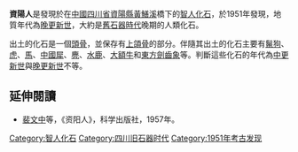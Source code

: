 {{Unreferenced|time=2021-03-12T21:42:28+00:00}}
'''資陽人'''是發現於在[[中國|中國]][[四川省|四川省]][[資陽縣|資陽縣]][[黃鱔溪|黃鱔溪]]橋下的[[智人|智人]][[化石|化石]]，於1951年發現，地質年代為[[晚更新世|晚更新世]]，大約是[[舊石器時代|舊石器時代]]晚期的人類化石。

出土的化石是一個[[頭骨|頭骨]]，並保存有[[上頜骨|上頜骨]]的部分。伴隨其出土的化石主要有[[鬣狗|鬣狗]]、[[虎|虎]]、[[馬|馬]]、[[中國犀|中國犀]]、[[麂|麂]]、[[水鹿|水鹿]]、[[大額牛|大額牛]]和[[東方劍齒象|東方劍齒象]]等。判斷這些化石的年代為[[中更新世|中更新世]]與[[晚更新世|晚更新世]]不等。

==延伸閱讀==
*[[裴文中|裴文中]]等，《资阳人》，科学出版社，1957年。

{{Archaeology-stub}}
[[Category:智人化石|Category:智人化石]]
[[Category:四川旧石器时代|Category:四川旧石器时代]]
[[Category:1951年考古发现|Category:1951年考古发现]]